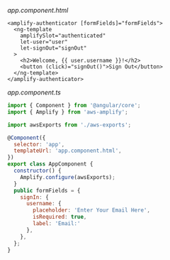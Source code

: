 _app.component.html_

```html{1}
<amplify-authenticator [formFields]="formFields">
  <ng-template
    amplifySlot="authenticated"
    let-user="user"
    let-signOut="signOut"
  >
    <h2>Welcome, {{ user.username }}!</h2>
    <button (click)="signOut()">Sign Out</button>
  </ng-template>
</amplify-authenticator>
```

_app.component.ts_

```js
import { Component } from '@angular/core';
import { Amplify } from 'aws-amplify';

import awsExports from './aws-exports';

@Component({
  selector: 'app',
  templateUrl: 'app.component.html',
})
export class AppComponent {
  constructor() {
    Amplify.configure(awsExports);
  }
  public formFields = {
    signIn: {
      username: {
        placeholder: 'Enter Your Email Here',
        isRequired: true,
        label: 'Email:'
      },
    },
  };
}
```
